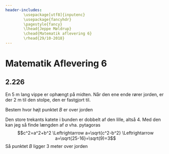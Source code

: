```yaml
---
header-includes:
        \usepackage[utf8]{inputenc}
        \usepackage{fancyhdr}
        \pagestyle{fancy}
        \lhead{Jeppe Møldrup}
        \chead{Matematik aflevering 6}
        \rhead{29/10-2018}
---
```


# Matematik Aflevering 6

## 2.226

En 5 m lang vippe er ophængt på midten. Når den ene ende rører
jorden, er der 2 m til den stolpe, den er fastgjort til.

Bestem hvor højt punktet $B$ er over jorden

Den store trekants katete i bunden er dobbelt af den lille, altså 4. Med den kan jeg så finde
længden af $a$ vha. pytagoras
$$c^2=a^2+b^2 \Leftrightarrow a=\sqrt{c^2-b^2} \Leftrightarrow a=\sqrt{25-16}=\sqrt(9)=3$$
Så punktet $B$ ligger 3 meter over jorden


